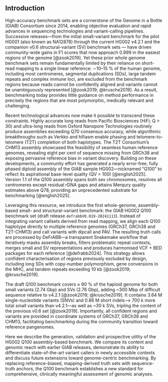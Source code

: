 ## Introduction  

High-accuracy benchmark sets are a cornerstone of the Genome in a Bottle (GIAB) Consortium since 2014, enabling objective evaluation and rapid advances in sequencing technologies and variant-calling pipelines. Successive releases—from the initial small-variant benchmark for the pilot HG001 (also known as NA12878) through the current HG002 v4.2.1 and the companion v0.6 structural-variant (SV) benchmark sets — have driven community-wide gains in F1 scores that now approach 0.999 in the easiest regions of the genome [@zook2019]. Yet these prior whole genome benchmark sets remain fundamentally limited by their reliance on short-read mapping to a single linear reference: ∼10–15 % of the human genome, including most centromeres, segmental duplications (SDs), large tandem repeats and complex immune loci, are excluded from the benchmark regions because reads cannot be confidently aligned and variants cannot be unambiguously represented [@zook2019; @krusche2019]. As a result, benchmarking today provides little guidance on method performance in precisely the regions that are most polymorphic, medically relevant and challenging.

Recent technological advances now make it possible to transcend these constraints. Highly accurate long reads from Pacific Biosciences (HiFi; Q > 30) and ultra-long reads from Oxford Nanopore Technologies routinely produce assemblies exceeding Q70 consensus accuracy, while algorithmic breakthroughs such as Verkko and hifiasm enable phasing and telomere-to-telomere (T2T) completion of both haplotypes. The T2T Consortium’s CHM13 assembly showcased the feasibility of seamless human reference genomes, revealing eight per cent of sequence missing from GRCh38 and exposing pervasive reference bias in variant discovery. Building on these developments, a community effort has generated a nearly error-free, fully phased diploid assembly of the GIAB sample HG002—nicknamed “Q100” to reflect its aspirational base-level quality (QV = 100) [@english2025]. Version 1.1 of the Q100 assembly spans both sex chromosomes, resolves all centromeres except residual rDNA gaps and attains Merqury quality estimates above Q78, providing an unprecedented substrate for benchmarking [@english2025].

Leveraging this resource, we introduce the first whole-genome, assembly-based small- and structural-variant benchmark: the GIAB HG002 Q100 benchmark set (draft release `defrabbV0.019-20241113`). Instead of integrating variant callsets derived from read mapping, we align each Q100 haplotype directly to multiple reference genomes (GRCh37, GRCh38 and T2T-CHM13) and call variants with dipcall and PAV. The resulting truth calls are processed by DeFrABB—a transparent Snakemake workflow that iteratively masks assembly breaks, filters problematic repeat contexts, merges small and SV representations and produces harmonised VCF + BED packages for each reference [@defrabb2024]. This strategy allows confident characterisation of regions previously excluded by design, including long SDs with copy-number polymorphism, gene conversions in the MHC, and tandem repeats exceeding 10 kb [@zook2019; @krusche2019].

The draft Q100 benchmark covers ≈ 90 % of the haploid genome for both small variants (2.74 Gbp) and SVs (2.76 Gbp), adding ~300 Mbp of difficult sequence relative to v4.2.1 [@zook2019; @krusche2019]. It contains 3.64 M single-nucleotide variants (SNVs) and 0.86 M short indels—> 700 k more total small variants than v4.2.1—as well as ~30 k SVs, tripling the content of the previous v0.6 set [@zook2019]. Importantly, all confident regions and variants are provided in coordinate systems of GRCh37, GRCh38 and CHM13, facilitating benchmarking during the community transition toward reference pangenomes.

Here we describe the generation, validation and prospective utility of the HG002 Q100 assembly-based benchmark. We compare its content and genomic reach with earlier GIAB releases, demonstrate its ability to differentiate state-of-the-art variant callers in newly accessible contexts and discuss future extensions toward genome-centric benchmarking. By replacing reference-biased, mapping-derived truth sets with sequence-truth anchors, the Q100 benchmark establishes a new standard for comprehensive, clinically meaningful assessment of genomic analyses.